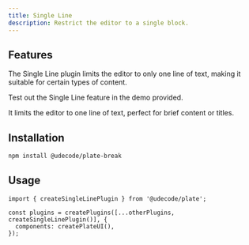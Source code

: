 ```yaml
---
title: Single Line
description: Restrict the editor to a single block.
---
```


<ComponentPreview name="playground-demo" id="singleline" />

## Features

The Single Line plugin limits the editor to only one line of text, making it suitable for certain types of content.

Test out the Single Line feature in the demo provided.

It limits the editor to one line of text, perfect for brief content or titles.

## Installation

```bash
npm install @udecode/plate-break
```

## Usage

```tsx
import { createSingleLinePlugin } from '@udecode/plate';

const plugins = createPlugins([...otherPlugins, createSingleLinePlugin()], {
  components: createPlateUI(),
});
```
